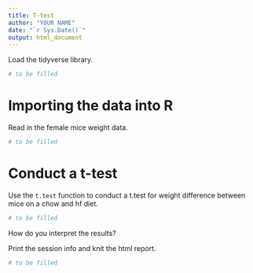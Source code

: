 ```yaml
---
title: T-test
author: "YOUR NAME"
date: "`r Sys.Date()`"
output: html_document
---
```


Load the tidyverse library.
```r
# to be filled
```

# Importing the data into R
Read in the female mice weight data.
```r
# to be filled
```

# Conduct a t-test
Use the `t.test` function to conduct a t.test for weight difference between mice on a chow and hf diet.
```r
# to be filled
```

How do you interpret the results?


Print the session info and knit the html report.
```r
# to be filled
```


